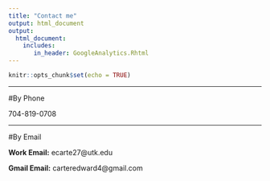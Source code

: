 ```yaml
---
title: "Contact me"
output: html_document
output: 
  html_document:
    includes:
       in_header: GoogleAnalytics.Rhtml
---
```


```r
knitr::opts_chunk$set(echo = TRUE)
```
***

#By Phone

704-819-0708

***

#By Email

**Work Email:** ecarte27@utk.edu

**Gmail Email:** carteredward4@gmail.com



